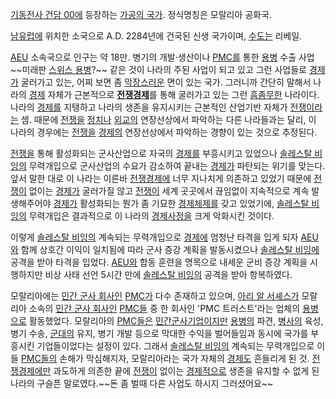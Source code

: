 [[기동전사 건담 00]]에 등장하는 [[가공의 국가]]. 정식명칭은 모랄리아 공화국.

[[남유럽]]에 위치한 소국으로 A.D. 2284년에 건국된 신생 국가이며, [[수도]]는 리베일.

[[AEU]] 소속국으로 인구는 약 18만. 병기의 개발·생산이나 [[PMC]]를 통한 [[용병]] 수출 사업~~미래판 [[스위스 용병]]?~~ 같은 것이 나라의 주된 사업이 되고 있고 그런 사업들로 [[경제]]가 굴러가고 있는, 어찌 보면 좀 [[막장]]스러운 면이 있는 국가. 그러니까 간단히 말해서 나라의 [[경제]] 자체가 근본적으로 '''[[전쟁경제]]'''를 통해 굴러가고 있는 그런 [[흠좀무]]한 나라이다. 나라의 [[경제]]를 지탱하고 나라의 생존을 유지시키는 근본적인 산업기반 자체가 [[전쟁]]이라는 셈. 때문에 [[전쟁]]을 [[정치]]나 [[외교]]의 연장선상에서 파악하는 다른 나라들과는 달리, 이 나라의 경우에는 [[전쟁]]을 [[경제]]의 연장선상에서 파악하는 경향이 있는 것으로 추정된다.

[[전쟁]]을 통해 활성화되는 군사산업으로 자국의 [[경제]]를 부흥시키고 있었으나 [[솔레스탈 비잉]]의 무력개입으로 군사산업의 수요가 감소하여 끝내는 [[경제]]가 파탄되는 위기를 맞는다. 앞서 말한 대로 이 나라는 이른바 [[전쟁경제]]에 너무 지나치게 의존하고 있었기 때문에 [[전쟁]]이 없이는 [[경제]]가 굴러가질 않고 [[전쟁]]이 세계 곳곳에서 끊임없이 지속적으로 계속 발생해주어야 [[경제]]가 활성화되는 뭔가 좀 기묘한 [[경제]]체제를 갖고 있었기에, [[솔레스탈 비잉]]의 무력개입은 결과적으로 이 나라의 [[경제]]사정을 크게 악화시킨 것이다.

이렇게 [[솔레스탈 비잉]]의 계속되는 무력개입으로 [[경제]]에 엄청난 타격을 입게 되자 [[AEU]]와 함께 상호간 이익이 일치됨에 따라 군사 증강 계획을 발동시켰으나 [[솔레스탈 비잉]]에 공격을 받아 타격을 입었다. [[AEU]]와 합동 훈련을 명목으로 내세운 군비 증강 계획을 시행하지만 비상 사태 선언 5시간 만에 [[솔레스탈 비잉]]의 공격을 받아 항복하였다.

모랄리아에는 [[민간군사기업|민간 군사 회사]]인 [[PMC]]가 다수 존재하고 있으며, [[아리 알 서셰스]]가 모랄리아 소속의 [[민간군사기업|민간 군사 회사]]인 [[PMC]]들 중 한 회사인 'PMC 트러스트'라는 업체의 [[용병]]으로 활동했었다.
모랄리아의 [[PMC]]들은 [[민간군사기업]]이지만 [[용병]]의 파견, [[병사]]의 육성, 병기 수송, [[군대]]의 유지, 병기 개발 등으로 막대한 수익을 벌어들임과 동시에 국가를 부흥시킨 기업들이었다는 설정이 있다. 그래서 [[솔레스탈 비잉]]의 계속되는 무력개입으로 이들 [[PMC]]들의 손해가 막심해지자, 모랄리아라는 국가 자체의 [[경제]]도 흔들리게 된 것. [[전쟁경제]]에만 과도하게 의존한 끝에 [[전쟁]]이 없이는 [[경제]]적으로 생존을 유지할 수 없게 된 나라의 구슬픈 말로였다.~~돈 좀 벌때 다른 사업도 하시지 그러셨어요~~


